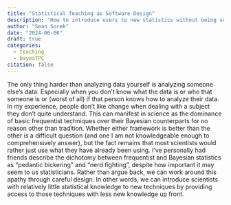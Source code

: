 ```yaml
---
title: "Statistical Teaching as Software Design"
description: "How to introduce users to new statistics without being scary."
author: "Sean Sorek"
date: "2024-06-06"
draft: true
categories:
  - teaching
  - bayesTPC
citation: false
---
```


The only thing harder than analyzing data yourself is analyzing someone else's data. Especially when you don't know what the data is or who that someone is or (worst of all) if that person knows how to analyze their data. In my experience, people don't like change when dealing with a subject they don't quite understand. This can manifest in science as the dominance of basic frequentist techniques over their Bayesian counterparts for no reason other than tradition. Whether either framework is better than the other is a difficult question (and one I am not knowledgeable enough to comprehensively answer), but the fact remains that most scientists would rather just use what they have already been using. I've personally had friends describe the dichotomy between frequentist and Bayesian statistics as "pedantic bickering" and "nerd fighting", despite how important it may seem to us statisticians. Rather than argue back, we can work around this apathy through careful design. In other words, we can introduce scientists with relatively little statistical knowledge to new techniques by providing access to those techniques with less new knowledge up front.
